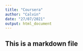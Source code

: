 ```yaml
---
title: "Coursera"
author: "Calvin"
date: "27/07/2021"
output: html_document
---
```


## This is a markdown file

